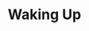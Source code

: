 ---
title: "Waking Up"
bookCover: "/assets/book-covers/waking-up.jpg"
bookAuthor: "Sam Harris"
rating: 6
done: false
tags: []
summary: false
detailedNotes: false
amazonLink: ""
amazonAffiliateLink: ""
---